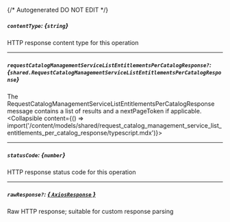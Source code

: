 {/* Autogenerated DO NOT EDIT  */}

##### `contentType`: *{`string`}*
HTTP response content type for this operation

---
##### `requestCatalogManagementServiceListEntitlementsPerCatalogResponse?`: *{`shared.RequestCatalogManagementServiceListEntitlementsPerCatalogResponse`}*
The RequestCatalogManagementServiceListEntitlementsPerCatalogResponse message contains a list of results and a nextPageToken if applicable.
<Collapsible content={() => import('/content/models/shared/request_catalog_management_service_list_entitlements_per_catalog_response/typescript.mdx')}>
</Collapsible>

---
##### `statusCode`: *{`number`}*
HTTP response status code for this operation

---
##### `rawResponse?`: [*{ `AxiosResponse` }*](https://axios-http.com/docs/res_schema)
Raw HTTP response; suitable for custom response parsing

